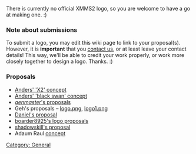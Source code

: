 {{Navbar}}

There is currently no official XMMS2 logo, so you are welcome to have a go at making one. :)

=== Note about submissions ===
To submit a logo, you may edit this wiki page to link to your proposal(s). However, it is '''important''' that you [[About#Contact_info | contact us]], or at least leave your contact details! This way, we'll be able to credit your work properly, or work more closely together to design a logo. Thanks. :)

=== Proposals ===

* [http://people.0x63.nu/~andersg/xmms2-logo-02.png Anders' 'X2' concept]
* [http://people.0x63.nu/~andersg/xmms2swan.jpg Anders' 'black swan' concept]
* [http://www.genmaster.co.nr ''genmaster'''s proposals]
* Geh's proposals &ndash; [http://www.crazy-bird.org/xmms2/logo.png logo.png], [http://www.crazy-bird.org/xmms2/logo1.png logo1.png]
* [[Daniel's proposal]]
* [[boarder8925's logo proposals]]
* [[Media:Xmm2logo00.png | shadowskill's proposal]]
* Adaum Raul [http://images.srad.multiply.com/image/1/photos/2/600x600/9.jpg concept]

[[Category: General]]